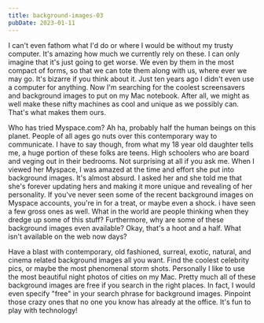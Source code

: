 ```yaml
---
title: background-images-03
pubDate: 2023-01-11
---
```


I can't even fathom what I'd do or where I would be without my trusty computer. It's amazing how much we currently rely on these. I can only imagine that it's just going to get worse. We even by them in the most compact of forms, so that we can tote them along with us, where ever we may go. It's bizarre if you think about it. Just ten years ago I didn't even use a computer for anything. Now I'm searching for the coolest screensavers and background images to put on my Mac notebook. After all, we might as well make these nifty machines as cool and unique as we possibly can. That's what makes them ours. 

Who has tried Myspace.com? Ah ha, probably half the human beings on this planet. People of all ages go nuts over this contemporary way to communicate. I have to say though, from what my 18 year old daughter tells me, a huge portion of these folks are teens. High schoolers who are board and veging out in their bedrooms. Not surprising at all if you ask me. When I viewed her Myspace, I was amazed at the time and effort she put into background images. It's almost absurd. I asked her and she told me that she's forever updating hers and making it more unique and revealing of her personality. If you've never seen some of the recent background images on Myspace accounts, you're in for a treat, or maybe even a shock. i have seen a few gross ones as well. What in the world are people thinking when they dredge up some of this stuff? Furthermore, why are some of these background images even available? Okay, that's a hoot and a half. What isn't available on the web now days? 

Have a blast with contemporary, old fashioned, surreal, exotic, natural, and cinema related background images all you want. Find the coolest celebrity pics, or maybe the most phenomenal storm shots. Personally I like to use the most beautiful night photos of cities on my Mac. Pretty much all of these background images are free if you search in the right places. In fact, I would even specify "free" in your search phrase for background images. Pinpoint those crazy ones that no one you know has already at the office. It's fun to play with technology!